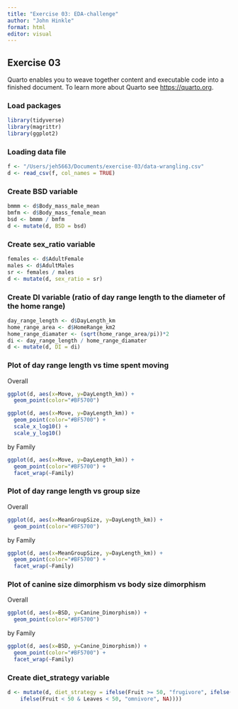 ```yaml
---
title: "Exercise 03: EDA-challenge"
author: "John Hinkle"
format: html
editor: visual
---
```


## Exercise 03

Quarto enables you to weave together content and executable code into a finished document. To learn more about Quarto see <https://quarto.org>.

### Load packages

```r
library(tidyverse)
library(magrittr)
library(ggplot2)
```

### Loading data file

```r
f <- "/Users/jeh5663/Documents/exercise-03/data-wrangling.csv"
d <- read_csv(f, col_names = TRUE)
```

### Create BSD variable

```r
bmmm <- d$Body_mass_male_mean
bmfm <- d$Body_mass_female_mean
bsd <- bmmm / bmfm
d <- mutate(d, BSD = bsd)
```

### Create sex_ratio variable

```r
females <- d$AdultFemale
males <- d$AdultMales
sr <- females / males
d <- mutate(d, sex_ratio = sr)
```

### Create DI variable (ratio of day range length to the diameter of the home range)

```r
day_range_length <- d$DayLength_km
home_range_area <- d$HomeRange_km2
home_range_diamater <- (sqrt(home_range_area/pi))*2
di <- day_range_length / home_range_diamater
d <- mutate(d, DI = di)
```

### Plot of day range length vs time spent moving

Overall

```r
ggplot(d, aes(x=Move, y=DayLength_km)) + 
  geom_point(color="#BF5700")

ggplot(d, aes(x=Move, y=DayLength_km)) + 
  geom_point(color="#BF5700") +
  scale_x_log10() +
  scale_y_log10()
```

by Family

```r
ggplot(d, aes(x=Move, y=DayLength_km)) + 
  geom_point(color="#BF5700") +
  facet_wrap(~Family)
```

### Plot of day range length vs group size

Overall

```r
ggplot(d, aes(x=MeanGroupSize, y=DayLength_km)) + 
  geom_point(color="#BF5700")
```

by Family

```r
ggplot(d, aes(x=MeanGroupSize, y=DayLength_km)) + 
  geom_point(color="#BF5700") +
  facet_wrap(~Family)
```

### Plot of canine size dimorphism vs body size dimorphism

Overall

```r
ggplot(d, aes(x=BSD, y=Canine_Dimorphism)) + 
  geom_point(color="#BF5700")
```

by Family

```r
ggplot(d, aes(x=BSD, y=Canine_Dimorphism)) + 
  geom_point(color="#BF5700") +
  facet_wrap(~Family)
```

### Create diet_strategy variable

```r
d <- mutate(d, diet_strategy = ifelse(Fruit >= 50, "frugivore", ifelse(Leaves >= 50, "folivore",
    ifelse(Fruit < 50 & Leaves < 50, "omnivore", NA))))
```

```r

```
